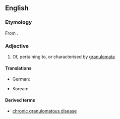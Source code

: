 ==English==

===Etymology===

From {{suffix|granuloma|tous|lang=en}}.

===Adjective===
{{en-adj}}

# {{context|pathology|lang=en}} Of, pertaining to, or characterised by [[granuloma]]ta

====Translations====
{{trans-top|of, pertaining to, or characterized by granulomata}}
* German: {{t|de|granulomatös}}
{{trans-mid}}
* Korean: {{t|ko|육아종성|tr=yugajongseong|sc=Hang}}
{{trans-bottom}}

====Derived terms====
* [[chronic granulomatous disease]]